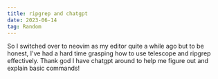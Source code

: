 ```yaml
---
title: ripgrep and chatgpt
date: 2023-06-14
tag: Random
---
```


So I switched over to neovim as my editor quite a while ago but to be honest, I've had a hard time grasping how to use
telescope and ripgrep effectively. Thank god I have chatgpt around to help me figure out and explain basic commands!
